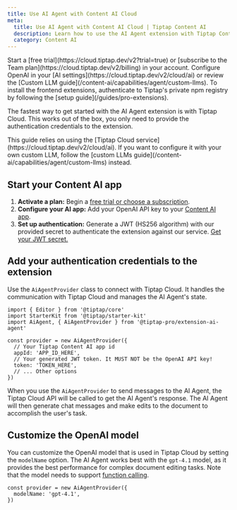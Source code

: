 ```yaml
---
title: Use AI Agent with Content AI Cloud
meta:
  title: Use AI Agent with Content AI Cloud | Tiptap Content AI
  description: Learn how to use the AI Agent extension with Tiptap Content AI Cloud.
  category: Content AI
---
```



<Requirements>
    <RequirementItem label="1. Activate trial or subscribe">
        Start a [free trial](https://cloud.tiptap.dev/v2?trial=true) or [subscribe to the Team plan](https://cloud.tiptap.dev/v2/billing) in your account.
    </RequirementItem>
  <RequirementItem label="2. Integrate an AI provider">
    Configure OpenAI in your [AI settings](https://cloud.tiptap.dev/v2/cloud/ai) or review the
    [Custom LLM guide](/content-ai/capabilities/agent/custom-llms).
  </RequirementItem>
  <RequirementItem label="3. Install from private registry">
    To install the frontend extensions, authenticate to Tiptap&apos;s private npm registry by
    following the [setup guide](/guides/pro-extensions).
  </RequirementItem>
</Requirements>

The fastest way to get started with the AI Agent extension is with Tiptap Cloud. This works out of the box, you only need to provide the authentication credentials to the extension.

<Callout title="Note" variant="info">
  This guide relies on using the [Tiptap Cloud service](https://cloud.tiptap.dev/v2/cloud/ai). If
  you want to configure it with your own custom LLM, follow the [custom LLMs
  guide](/content-ai/capabilities/agent/custom-llms) instead.
</Callout>

## Start your Content AI app

1. **Activate a plan:** Begin a [free trial or choose a subscription](https://cloud.tiptap.dev/v2/billing).
2. **Configure your AI app:** Add your OpenAI API key to your [Content AI app](https://cloud.tiptap.dev/v2/cloud/ai).
3. **Set up authentication:** Generate a JWT (HS256 algorithm) with our provided secret to authenticate the extension against our service. [Get your JWT secret.](https://cloud.tiptap.dev/v2/cloud/ai)

## Add your authentication credentials to the extension

Use the `AiAgentProvider` class to connect with Tiptap Cloud. It handles the communication with Tiptap Cloud and manages the AI Agent's state.

```tsx
import { Editor } from '@tiptap/core'
import StarterKit from '@tiptap/starter-kit'
import AiAgent, { AiAgentProvider } from '@tiptap-pro/extension-ai-agent'

const provider = new AiAgentProvider({
  // Your Tiptap Content AI app id
  appId: 'APP_ID_HERE',
  // Your generated JWT token. It MUST NOT be the OpenAI API key!
  token: 'TOKEN_HERE',
  // ... Other options
})
```

When you use the `AiAgentProvider` to send messages to the AI Agent, the Tiptap Cloud API will be called to get the AI Agent's response. The AI Agent will then generate chat messages and make edits to the document to accomplish the user's task.

## Customize the OpenAI model

You can customize the OpenAI model that is used in Tiptap Cloud by setting the `modelName` option. The AI Agent works best with the `gpt-4.1` model, as it provides the best performance for complex document editing tasks. Note that the model needs to support [function calling](https://platform.openai.com/docs/guides/function-calling).

```tsx
const provider = new AiAgentProvider({
  modelName: 'gpt-4.1',
})
```

